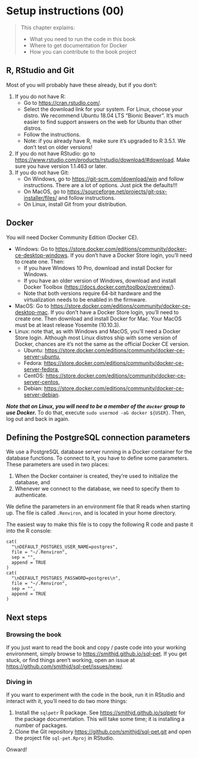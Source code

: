 # Setup instructions (00)

> This chapter explains:
> 
> * What you need to run the code in this book
> * Where to get documentation for Docker
> * How you can contribute to the book project


## R, RStudio and Git
Most of you will probably have these already, but if you don't:

1. If you do not have R:
    * Go to <https://cran.rstudio.com/>.
    * Select the download link for your system. For Linux, choose your distro. We recommend Ubuntu 18.04 LTS "Bionic Beaver". It's much easier to find support answers on the web for Ubuntu than other distros.
    * Follow the instructions.
    * Note: if you already have R, make sure it's upgraded to R 3.5.1. We don't test on older versions!
2. If you do not have RStudio: go to <https://www.rstudio.com/products/rstudio/download/#download>. Make sure you have version 1.1.463 or later.
3. If you do not have Git:
    * On Windows, go to <https://git-scm.com/download/win> and follow instructions. There are a lot of options. Just pick the defaults!!!
    * On MacOS, go to <https://sourceforge.net/projects/git-osx-installer/files/> and follow instructions.
    * On Linux, install Git from your distribution.

## Docker
You will need Docker Community Edition (Docker CE).

* Windows: Go to <https://store.docker.com/editions/community/docker-ce-desktop-windows>. If you don't have a Docker Store login, you'll need to create one. Then:
    * If you have Windows 10 Pro, download and install Docker for Windows.
    * If you have an older version of Windows, download and install Docker Toolbox (<https://docs.docker.com/toolbox/overview/>).
    * Note that both versions require 64-bit hardware and the virtualization needs to be enabled in the firmware.
* MacOS: Go to <https://store.docker.com/editions/community/docker-ce-desktop-mac>. If you don't have a Docker Store login, you'll need to create one. Then download and install Docker for Mac. Your MacOS must be at least release Yosemite (10.10.3).
* Linux: note that, as with Windows and MacOS, you'll need a Docker Store login. Although most Linux distros ship with some version of Docker, chances are it's not the same as the official Docker CE version.
    * Ubuntu: <https://store.docker.com/editions/community/docker-ce-server-ubuntu>,
    * Fedora: <https://store.docker.com/editions/community/docker-ce-server-fedora>,
    * CentOS: <https://store.docker.com/editions/community/docker-ce-server-centos>,
    * Debian: <https://store.docker.com/editions/community/docker-ce-server-debian>.
    
***Note that on Linux, you will need to be a member of the `docker` group to use Docker.*** To do that, execute `sudo usermod -aG docker ${USER}`. Then, log out and back in again.

## Defining the PostgreSQL connection parameters
We use a PostgreSQL database server running in a Docker container for the database functions. To connect to it, you have to define some parameters. These parameters are used in two places:

1. When the Docker container is created, they're used to initialize the database, and
2. Whenever we connect to the database, we need to specify them to authenticate.

We define the parameters in an environment file that R reads when starting up. The file is called `.Renviron`, and is located in your home directory.

The easiest way to make this file is to copy the following R code and paste it into the R console:

```
cat(
  "\nDEFAULT_POSTGRES_USER_NAME=postgres",
  file = "~/.Renviron",
  sep = "",
  append = TRUE
)
cat(
  "\nDEFAULT_POSTGRES_PASSWORD=postgres\n",
  file = "~/.Renviron",
  sep = "",
  append = TRUE
)
```

## Next steps

### Browsing the book
If you just want to read the book and copy / paste code into your working environment, simply browse to <https://smithjd.github.io/sql-pet>. If you get stuck, or find things aren't working, open an issue at <https://github.com/smithjd/sql-pet/issues/new/>.

### Diving in
If you want to experiment with the code in the book, run it in RStudio and interact with it, you'll need to do two more things:

1. Install the `sqlpetr` R package. See <https://smithjd.github.io/sqlpetr> for the package documentation. This will take some time; it is installing a number of packages.
2. Clone the Git repository <https://github.com/smithjd/sql-pet.git> and open the project file `sql-pet.Rproj` in RStudio.

Onward!
